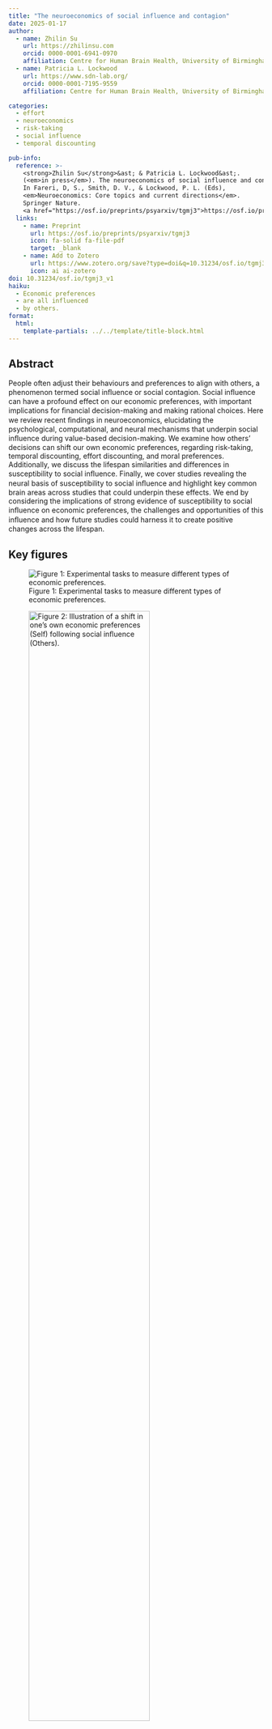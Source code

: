 ```yaml
---
title: "The neuroeconomics of social influence and contagion"
date: 2025-01-17
author:
  - name: Zhilin Su
    url: https://zhilinsu.com
    orcid: 0000-0001-6941-0970
    affiliation: Centre for Human Brain Health, University of Birmingham
  - name: Patricia L. Lockwood
    url: https://www.sdn-lab.org/
    orcid: 0000-0001-7195-9559
    affiliation: Centre for Human Brain Health, University of Birmingham

categories:
  - effort
  - neuroeconomics 
  - risk-taking
  - social influence 
  - temporal discounting 

pub-info:
  reference: >-
    <strong>Zhilin Su</strong>&ast; & Patricia L. Lockwood&ast;. 
    (<em>in press</em>). The neuroeconomics of social influence and contagion.
    In Fareri, D, S., Smith, D. V., & Lockwood, P. L. (Eds), 
    <em>Neuroeconomics: Core topics and current directions</em>.
    Springer Nature. 
    <a href="https://osf.io/preprints/psyarxiv/tgmj3">https://osf.io/preprints/psyarxiv/tgmj3</a>. 
  links:
    - name: Preprint
      url: https://osf.io/preprints/psyarxiv/tgmj3
      icon: fa-solid fa-file-pdf
      target: _blank
    - name: Add to Zotero
      url: https://www.zotero.org/save?type=doi&q=10.31234/osf.io/tgmj3_v1
      icon: ai ai-zotero
doi: 10.31234/osf.io/tgmj3_v1
haiku:
  - Economic preferences 
  - are all influenced 
  - by others. 
format:
  html:
    template-partials: ../../template/title-block.html
---
```


## Abstract 

People often adjust their behaviours and preferences to align with others, a phenomenon termed social inﬂuence or social contagion. Social inﬂuence can have a profound effect on our economic preferences, with important implications for ﬁnancial decision-making and making rational choices. Here we review recent ﬁndings in neuroeconomics, elucidating the psychological, computational, and neural mechanisms that underpin social inﬂuence during value-based decision-making. We examine how others’ decisions can shift our own economic preferences, regarding risk-taking, temporal discounting, effort discounting, and moral preferences. Additionally, we discuss the lifespan similarities and differences in susceptibility to social inﬂuence. Finally, we cover studies revealing the neural basis of susceptibility to social inﬂuence and highlight key common brain areas across studies that could underpin these effects. We end by considering the implications of strong evidence of susceptibility to social inﬂuence on economic preferences, the challenges and opportunities of this inﬂuence and how future studies could harness it to create positive changes across the lifespan.

## Key figures 

![Figure 1: Experimental tasks to measure different types of economic preferences.](figure1.webp)

![Figure 2: Illustration of a shift in one’s own economic preferences (Self) following social inﬂuence (Others).](figure2.webp){width=75%}

![Figure 3: Locations of neural responses during social influence and contagion of economic preferences from functional and structural neuroimaging studies.](figure3.webp){width=75%}

## Citation

<p class="buttons" style="text-align:center;">
<a class="btn btn-success" target="_blank" href="https://www.zotero.org/save?type=doi&q=10.31234/osf.io/tgmj3_v1" style="color: white !important;">{{< ai zotero >}} \ Add to Zotero {{< fa square-arrow-up-right >}}</a>
</p>

```bibtex
@misc{su2025neuroeconomics,
    title = {The Neuroeconomics of Social Influence and Contagion},
    author = {Su, Zhilin and Lockwood, Patricia}, 
    year = {2025}, 
    month = jan, 
    publisher = {PsyArxiv}, 
    doi = {10.31234/osf.io/tgmj3}}
```
